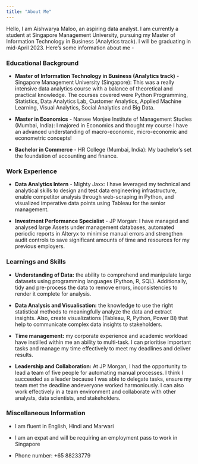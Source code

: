 ```yaml
---
title: "About Me"
---
```


Hello, I am Aishwarya Maloo, an aspiring data analyst. I am currently a student at Singapore Management
University, pursuing my Master of Information Technology in Business (Analytics track). I will be graduating in mid-April 2023. Here's some information about me -

### **Educational Background**

-   **Master of Information Technology in Business (Analytics track)** - Singapore Management University (Singapore): This was a really intensive data analytics course with a balance of theoretical and practical knowledge. The courses covered were Python Programming, Statistics, Data Analytics Lab, Customer Analytics, Applied Machine Learning, Visual Analytics, Social Analytics and Big Data.

-   **Master in Economics** - Narsee Monjee Institute of Management Studies (Mumbai, India): I majored in Economics and thought my course I have an advanced understanding of macro-economic, micro-economic and econometric concepts!

-   **Bachelor in Commerce** - HR College (Mumbai, India): My bachelor's set the foundation of accounting and finance. 

### **Work Experience**

-   **Data Analytics Intern** - Mighty Jaxx: I have leveraged my technical and analytical skills to design and test data engineering infrastructure, enable competitor analysis through web-scraping in Python, and visualized imperative data points using Tableau for the senior management.

-   **Investment Performance Specialist** - JP Morgan: I have managed and analysed large Assets under management databases, automated periodic reports in Alteryx to minimise manual errors and strengthen audit controls to save significant amounts of time and resources for my previous employers.

### **Learnings and Skills**

-   **Understanding of Data:** the ability to comprehend and manipulate large datasets using programming languages (Python, R, SQL). Additionally, tidy and pre-process the data to remove errors, inconsistencies to render it complete for analysis.

-   **Data Analysis and Visualisation:** the knowledge to use the right statistical methods to meaningfully analyze the data and extract insights. Also, create visualizations (Tableau, R, Python, Power BI) that help
    to communicate complex data insights to stakeholders.

-   **Time management:** my corporate experience and academic workload have instilled within me an ability to multi-task. I can prioritise important tasks and manage my time effectively to meet my deadlines and deliver results.

-   **Leadership and Collaboration:** At JP Morgan, I had the opportunity to lead a team of five people for automating manual processes. I think I succeeded as a leader because I was able to delegate tasks, ensure my team met the deadline andeveryone worked harmoniously. I can also work effectively in a team environment and collaborate with other analysts, data scientists, and stakeholders.

### **Miscellaneous Information**

-   I am fluent in English, Hindi and Marwari

-   I am an expat and will be requiring an employment pass to work in Singapore

-   Phone number: +65 88233779

    ### 

